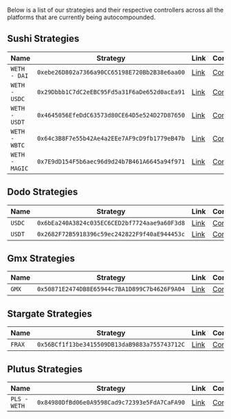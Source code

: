 Below is a list of our strategies and their respective controllers across all the platforms that are currently being autocompounded.

## Sushi Strategies

| Name | Strategy | Link | Controller |
| ------- | ------- | ------- | ------- |
| `WETH - DAI` | `0xebe26D802a7366a90CC65198E720Bb2B38e6aa00` | [Link](https://arbiscan.io/address/0xebe26D802a7366a90CC65198E720Bb2B38e6aa00#code) | [Controller](https://arbiscan.io/address/0xd7bc9a6ee68e125169e96024ef983fee76520569#code) |
| `WETH - USDC` | `0x29Dbbb1C7dC2eEBC95Fd5a31F6aDe652d0acEa91` | [Link](https://arbiscan.io/address/0x29Dbbb1C7dC2eEBC95Fd5a31F6aDe652d0acEa91#code) | [Controller](https://arbiscan.io/address/0xd7bc9a6ee68e125169e96024ef983fee76520569#code) |
| `WETH - USDT` | `0x4645056EfeDdC63573d80CE64D5e524D27D87650` | [Link](https://arbiscan.io/address/0x4645056EfeDdC63573d80CE64D5e524D27D87650#code) | [Controller](https://arbiscan.io/address/0xd7bc9a6ee68e125169e96024ef983fee76520569#code) |
| `WETH - WBTC` | `0x64c3B8F7e55b42Ae4a2EEe7AF9cD9fb1779eB47b` | [Link](https://arbiscan.io/address/0x64c3B8F7e55b42Ae4a2EEe7AF9cD9fb1779eB47b#code) | [Controller](https://arbiscan.io/address/0xd7bc9a6ee68e125169e96024ef983fee76520569#code) |
| `WETH - MAGIC` | `0x7E9dD154F5b6aec96d9d24b7B461A6645a94f971` | [Link](https://arbiscan.io/address/0x7E9dD154F5b6aec96d9d24b7B461A6645a94f971#code) | [Controller](https://arbiscan.io/address/0xd7bc9a6ee68e125169e96024ef983fee76520569#code) |


## Dodo Strategies

| Name | Strategy | Link | Controller |
| ------- | ------- | ------- | ------- |  
| `USDC` | `0x6bEa240A3824c035EC6CED2bf7724aae9a60F3d8` | [Link](https://arbiscan.io/address/0x6bEa240A3824c035EC6CED2bf7724aae9a60F3d8#code) | [Controller](https://arbiscan.io/address/0xaC58Ff6C1f02779869beB4Db5dF9d25A6213ae95#code) |
| `USDT` | `0x2682F72B5918396c59ec242822F9f40aE944453c` | [Link](https://arbiscan.io/address/0x2682F72B5918396c59ec242822F9f40aE944453c#code) | [Controller](https://arbiscan.io/address/0xac58ff6c1f02779869beb4db5df9d25a6213ae95#code) |


## Gmx Strategies

| Name | Strategy | Link | Controller |
| ------- | ------- | ------- | ------- |    
| `GMX` | `0x50871E2474DB8E65944c7BA1D899C7b4626F9A04` | [Link](https://arbiscan.io/address/0x50871E2474DB8E65944c7BA1D899C7b4626F9A04#code) | [Controller](https://arbiscan.io/address/0x6322bf7c9ed6563dbe9f73bbe2085d6cd19371e7#code) |


## Stargate Strategies

| Name | Strategy | Link | Controller |
| ------- | ------- | ------- | ------- |
| `FRAX` | `0x56BCf1f13be3415509DB13daB9883a755743712C` | [Link](https://arbiscan.io/address/0x56BCf1f13be3415509DB13daB9883a755743712C#code) | [Controller](https://arbiscan.io/address/0x8b82e63d4494be23a479201adb75f7e43247e859#code) |


## Plutus Strategies
| Name | Strategy | Link | Controller |
| ------- | ------- | ------- | ------- |
| `PLS - WETH` | `0x84980DfBd06e0A9598Cad9c72393e5FdA7CaFA90` | [Link](https://arbiscan.io/address/0x84980DfBd06e0A9598Cad9c72393e5FdA7CaFA90#code) | [Controller](https://arbiscan.io/address/0xd80cbc596607ffa9c60abce4bd2e333427ad89f4#code) |


